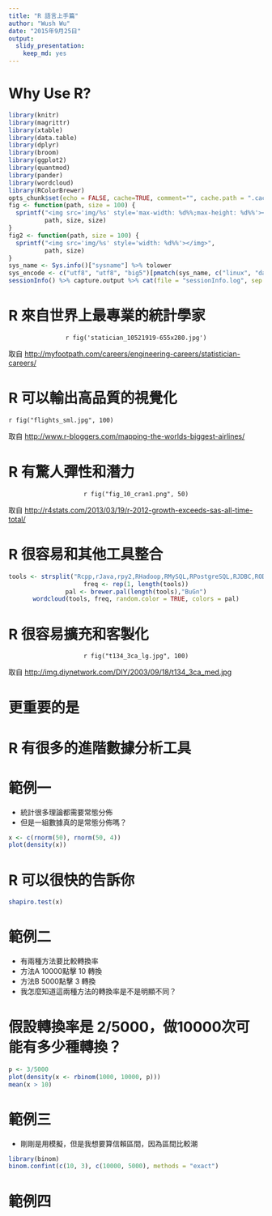 ```yaml
---
title: "R 語言上手篇"
author: "Wush Wu"
date: "2015年9月25日"
output: 
  slidy_presentation: 
    keep_md: yes
---
```


# Why Use R?
```r
library(knitr)
library(magrittr)
library(xtable)
library(data.table)
library(dplyr)
library(broom)
library(ggplot2)
library(quantmod)
library(pander)
library(wordcloud)
library(RColorBrewer)
opts_chunk$set(echo = FALSE, cache=TRUE, comment="", cache.path = ".cache-EDA/")
fig <- function(path, size = 100) {
  sprintf("<img src='img/%s' style='max-width: %d%%;max-height: %d%%'></img>", 
          path, size, size)
}
fig2 <- function(path, size = 100) {
  sprintf("<img src='img/%s' style='width: %d%%'></img>", 
          path, size)
}
sys_name <- Sys.info()["sysname"] %>% tolower
sys_encode <- c("utf8", "utf8", "big5")[pmatch(sys_name, c("linux", "darwin", "windows"))]
sessionInfo() %>% capture.output %>% cat(file = "sessionInfo.log", sep = "\n")
```

# R 來自世界上最專業的統計學家 {.smaller}

<center>`r fig('statician_10521919-655x280.jpg')`</center>

取自 <http://myfootpath.com/careers/engineering-careers/statistician-careers/>


# R 可以輸出高品質的視覺化 {.smaller}

`r fig("flights_sml.jpg", 100)`

取自 <http://www.r-bloggers.com/mapping-the-worlds-biggest-airlines/>


# R 有驚人彈性和潛力 {.smaller}

<center>`r fig("fig_10_cran1.png", 50)`</center>

取自 <http://r4stats.com/2013/03/19/r-2012-growth-exceeds-sas-all-time-total/>


# R 很容易和其他工具整合 {.smaller}

<center>
```r
tools <- strsplit("Rcpp,rJava,rpy2,RHadoop,RMySQL,RPostgreSQL,RJDBC,RODBC,ROpenOffice,rredis,rmongodb,RSelenium", ",")[[1]]
freq <- rep(1, length(tools))
pal <- brewer.pal(length(tools),"BuGn")
wordcloud(tools, freq, random.color = TRUE, colors = pal)
```
</center>

# R 很容易擴充和客製化 {.smaller}

<center>`r fig("t134_3ca_lg.jpg", 100)`</center>
取自 <http://img.diynetwork.com/DIY/2003/09/18/t134_3ca_med.jpg>

# 更重要的是

# R 有很多的進階數據分析工具

# 範例一

- 統計很多理論都需要常態分佈
- 但是一組數據真的是常態分佈嗎？

```r
x <- c(rnorm(50), rnorm(50, 4))
plot(density(x))
```

# R 可以很快的告訴你

```r
shapiro.test(x)
```

# 範例二

- 有兩種方法要比較轉換率
- 方法A 10000點擊 10 轉換
- 方法B 5000點擊 3 轉換
- 我怎麼知道這兩種方法的轉換率是不是明顯不同？

# 假設轉換率是 2/5000，做10000次可能有多少種轉換？

```r
p <- 3/5000
plot(density(x <- rbinom(1000, 10000, p)))
mean(x > 10)
```

# 範例三

- 剛剛是用模擬，但是我想要算信賴區間，因為區間比較潮

```r
library(binom)
binom.confint(c(10, 3), c(10000, 5000), methods = "exact")
```

# 範例四




